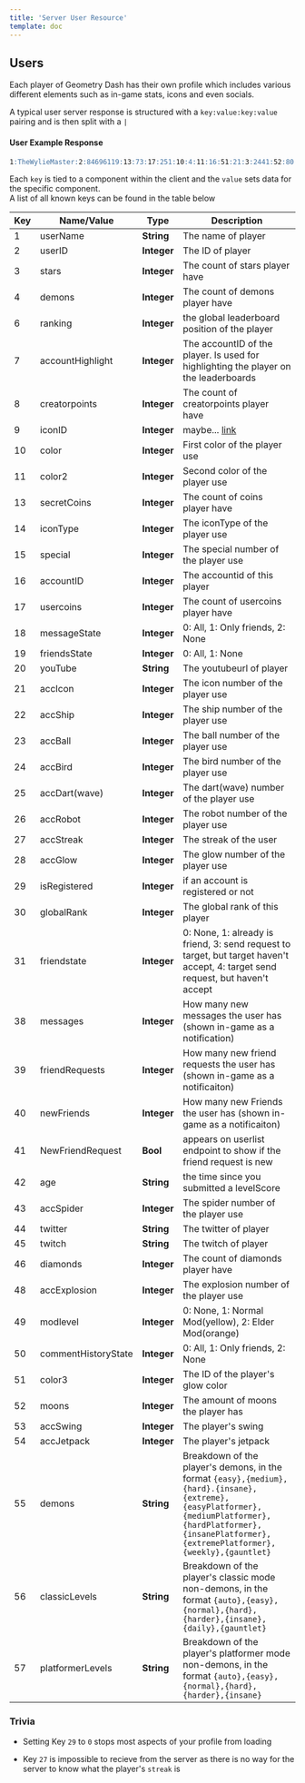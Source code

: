 ```yaml
---
title: 'Server User Resource'
template: doc
---
```


## Users

Each player of Geometry Dash has their own profile which includes various different elements such as in-game stats, icons and even socials.

A typical user server response is structured with a `key:value:key:value` pairing and is then split with a `|`

#### **User Example Response**
```md
1:TheWylieMaster:2:84696119:13:73:17:251:10:4:11:16:51:21:3:2441:52:80:46:4062:4:42:8:0:18:0:19:0:50:1:20:%%00:21:31:22:10:23:30:24:86:25:35:26:23:28:1:43:11:48:1:53:1:54:5:30:283041:16:9276649:31::44:TheWylieMaster:45:wyliemaster:49:0:55:32,4,2,0,0,0,0,0,0,0,4,0:56:134,109,93,101,49,13,32,45:57:0,1,4,9,3,0,0:29:1
```

Each `key` is tied to a component within the client and the `value` sets data for the specific component.  
A list of all known keys can be found in the table below

| Key | Name/Value | Type | Description |
| --- | ---------- | ---- | ----------- |
| 1 | userName | **String** | The name of player |
| 2 | userID | **Integer** | The ID of player |
| 3 | stars | **Integer** | The count of stars player have |
| 4 | demons | **Integer** | The count of demons player have |
| 6 | ranking | **Integer** | the global leaderboard position of the player |
| 7 | accountHighlight | **Integer** | The accountID of the player. Is used for highlighting the player on the leaderboards |
| 8 | creatorpoints | **Integer** | The count of creatorpoints player have |
| 9 | iconID | **Integer** | maybe... [link](https://github.com/gd-programming/gddocs/pull/16/files#r417926661) |
| 10 | color | **Integer** | First color of the player use |
| 11 | color2 | **Integer** | Second color of the player use |
| 13 | secretCoins | **Integer** | The count of coins player have |
| 14 | iconType | **Integer** | The iconType of the player use |
| 15 | special | **Integer** | The special number of the player use |
| 16 | accountID | **Integer** | The accountid of this player |
| 17 | usercoins | **Integer** | The count of usercoins player have |
| 18 | messageState | **Integer** | 0: All, 1: Only friends, 2: None |
| 19 | friendsState | **Integer** | 0: All, 1: None |
| 20 | youTube | **String** | The youtubeurl of player |
| 21 | accIcon | **Integer** | The icon number of the player use |
| 22 | accShip | **Integer** | The ship number of the player use |
| 23 | accBall | **Integer** | The ball number of the player use |
| 24 | accBird | **Integer** | The bird number of the player use |
| 25 | accDart(wave) | **Integer** | The dart(wave) number of the player use |
| 26 | accRobot | **Integer** | The robot number of the player use |
| 27 | accStreak | **Integer** | The streak of the user |
| 28 | accGlow | **Integer** | The glow number of the player use |
| 29 | isRegistered | **Integer** | if an account is registered or not |
| 30 | globalRank | **Integer** | The global rank of this player |
| 31 | friendstate | **Integer** | 0: None, 1: already is friend, 3: send request to target, but target haven't accept, 4: target send request, but haven't accept 
| 38 | messages | **Integer** | How many new messages the user has (shown in-game as a notification) |
| 39 | friendRequests | **Integer** | How many new friend requests the user has (shown in-game as a notificaiton) |
| 40 | newFriends | **Integer** | How many new Friends the user has (shown in-game as a notificaiton) |
| 41 | NewFriendRequest | **Bool** | appears on userlist endpoint to show if the friend request is new |
| 42 | age | **String** | the time since you submitted a levelScore |
| 43 | accSpider | **Integer** | The spider number of the player use |
| 44 | twitter| **String** | The twitter of player |
| 45 | twitch | **String** | The twitch of player |
| 46 | diamonds | **Integer** | The count of diamonds player have |
| 48 | accExplosion | **Integer** | The explosion number of the player use |
| 49 | modlevel | **Integer** | 0: None, 1: Normal Mod(yellow), 2: Elder Mod(orange) |
| 50 | commentHistoryState | **Integer** | 0: All, 1: Only friends, 2: None |
| 51 | color3 | **Integer** | The ID of the player's glow color |
| 52 | moons | **Integer** | The amount of moons the player has |
| 53 | accSwing | **Integer** | The player's swing |
| 54 | accJetpack | **Integer** | The player's jetpack |
| 55 | demons | **String** | Breakdown of the player's demons, in the format `{easy},{medium},{hard}.{insane},{extreme},{easyPlatformer},{mediumPlatformer},{hardPlatformer},{insanePlatformer},{extremePlatformer},{weekly},{gauntlet}`
| 56 | classicLevels | **String** | Breakdown of the player's classic mode non-demons, in the format `{auto},{easy},{normal},{hard},{harder},{insane},{daily},{gauntlet}`
| 57 | platformerLevels | **String** | Breakdown of the player's platformer mode non-demons, in the format `{auto},{easy},{normal},{hard},{harder},{insane}`

### Trivia

- Setting Key `29` to `0` stops most aspects of your profile from loading

- Key `27` is impossible to recieve from the server as there is no way for the server to know what the player's `streak` is

